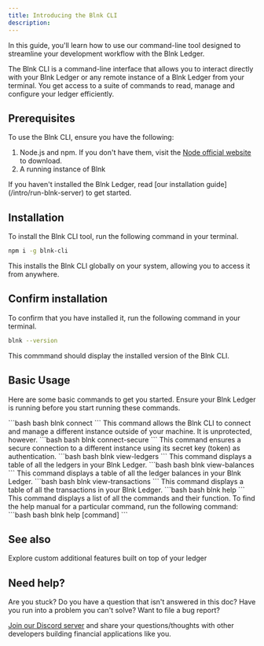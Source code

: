```yaml
---
title: Introducing the Blnk CLI
description: 
---
```


In this guide, you'll learn how to use our command-line tool designed to streamline your development workflow with the Blnk Ledger.

The Blnk CLI is a command-line interface that allows you to interact directly with your Blnk Ledger or any remote instance of a Blnk Ledger from your terminal. You get access to a suite of commands to read, manage and configure your ledger efficiently. 

## Prerequisites

To use the Blnk CLI, ensure you have the following:

1. Node.js and npm. If you don't have them, visit the [Node official website](https://nodejs.org/) to download.
2. A running instance of Blnk

<Info>
    If you haven't installed the Blnk Ledger, read [our installation guide](/intro/run-blnk-server) to get started. 
</Info>

## Installation

To install the Blnk CLI tool, run the following command in your terminal.

```bash bash
npm i -g blnk-cli
```

This installs the Blnk CLI globally on your system, allowing you to access it from anywhere.

## Confirm installation

To confirm that you have installed it, run the following command in your terminal.

```bash bash
blnk --version
```

This commmand should display the installed version of the Blnk CLI.

## Basic Usage

Here are some basic commands to get you started. Ensure your Blnk Ledger is running before you start running these commands.

<Steps>
    <Step title="Connect to a different instance">
        ```bash bash
        blnk connect <url>
        ```
        This command allows the Blnk CLI to connect and manage a different instance outside of your machine. It is unprotected, however.
    </Step>
    <Step title="Securely connect to a different instance">
        ```bash bash
        blnk connect-secure <url> <token>
        ```
        This command ensures a secure connection to a different instance using its secret key (token) as authentication.
    </Step>
    <Step title="View all ledgers">
        ```bash bash
        blnk view-ledgers
        ```
        This command displays a table of all the ledgers in your Blnk Ledger.
    </Step>
    <Step title="View all balances">
        ```bash bash
        blnk view-balances
        ```
        This command displays a table of all the ledger balances in your Blnk Ledger.
    </Step>
    <Step title="View all transactions">
        ```bash bash
        blnk view-transactions
        ```
        This command displays a table of all the transactions in your Blnk Ledger.
    </Step>
    <Step title="Help manual">
        ```bash bash
        blnk help
        ```
        This command displays a list of all the commands and their function. To find the help manual for a particular command, run the following command:
        ```bash bash
        blnk help [command]
        ```    
    </Step>
</Steps>

## See also

<Card title="Blnk Plugins" icon="book-open-cover" href="introducing-plugins">
	Explore custom additional features built on top of your ledger
</Card>

## Need help?

Are you stuck? Do you have a question that isn't answered in this doc? Have you run into a problem you can't solve? Want to file a bug report?

[Join our Discord server](https://discord.gg/7WNv94zPpx) and share your questions/thoughts with other developers building financial applications like you.
